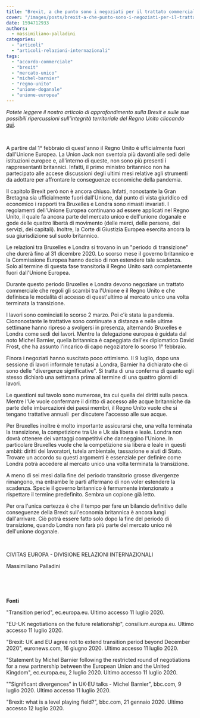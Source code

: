 ```yaml
---
title: "Brexit, a che punto sono i negoziati per il trattato commerciale?"
cover: "/images/posts/brexit-a-che-punto-sono-i-negoziati-per-il-trattato-commerciale.jpg"
date: 1594712933
authors:
  - massimiliano-palladini
categories: 
  - "articoli"
  - "articoli-relazioni-internazionali"
tags: 
  - "accordo-commerciale"
  - "brexit"
  - "mercato-unico"
  - "michel-barnier"
  - "regno-unito"
  - "unione-doganale"
  - "unione-europea"
---
```


_Potete leggere il nostro articolo di approfondimento sulla Brexit e sulle sue possibili ripercussioni sull'integrità territoriale del Regno Unito cliccando_ [qui](https://civitas-europa.vercel.app/blog/brexit-il-ritorno-allo-splendido-isolamento-del-regno-unito).

 

A partire dal 1° febbraio di quest'anno il Regno Unito è ufficialmente fuori dall'Unione Europea. La Union Jack non sventola più davanti alle sedi delle istituzioni europee e, all'interno di queste, non sono più presenti i rappresentanti britannici. Infatti, il primo ministro britannico non ha partecipato alle accese discussioni degli ultimi mesi relative agli strumenti da adottare per affrontare le conseguenze economiche della pandemia.

Il capitolo Brexit però non è ancora chiuso. Infatti, nonostante la Gran Bretagna sia ufficialmente fuori dall'Unione, dal punto di vista giuridico ed economico i rapporti tra Bruxelles e Londra sono rimasti invariati. I regolamenti dell'Unione Europea continuano ad essere applicati nel Regno Unito, il quale fa ancora parte del mercato unico e dell'unione doganale e gode delle quattro libertà di movimento (delle merci, delle persone, dei servizi, dei capitali). Inoltre, la Corte di Giustizia Europea esercita ancora la sua giurisdizione sul suolo britannico.

Le relazioni tra Bruxelles e Londra si trovano in un "periodo di transizione" che durerà fino al 31 dicembre 2020. Lo scorso mese il governo britannico e la Commissione Europea hanno deciso di non estendere tale scadenza. Solo al termine di questa fase transitoria il Regno Unito sarà completamente fuori dall'Unione Europea.

Durante questo periodo Bruxelles e Londra devono negoziare un trattato commerciale che regoli gli scambi tra l'Unione e il Regno Unito e che definisca le modalità di accesso di quest'ultimo al mercato unico una volta terminata la transizione.

I lavori sono cominciati lo scorso 2 marzo. Poi c'è stata la pandemia. Ciononostante le trattative sono continuate a distanza e nelle ultime settimane hanno ripreso a svolgersi in presenza, alternando Bruxelles e Londra come sedi dei lavori. Mentre la delegazione europea è guidata dal noto Michel Barnier, quella britannica è capeggiata dall'ex diplomatico David Frost, che ha assunto l'incarico di capo negoziatore lo scorso 1° febbraio.

Finora i negoziati hanno suscitato poco ottimismo. Il 9 luglio, dopo una sessione di lavori informale tenutasi a Londra, Barnier ha dichiarato che ci sono delle "divergenze significative". Si tratta di una conferma di quanto egli stesso dichiarò una settimana prima al termine di una quattro giorni di lavori.

Le questioni sul tavolo sono numerose, tra cui quella dei diritti sulla pesca. Mentre l'Ue vuole confermare il diritto di accesso alle acque britanniche da parte delle imbarcazioni dei paesi membri, il Regno Unito vuole che si tengano trattative annuali  per discutere l'accesso alle sue acque.

Per Bruxelles inoltre è molto importante assicurarsi che, una volta terminata la transizione, la competizione tra Ue e Uk sia libera e leale. Londra non dovrà ottenere dei vantaggi competitivi che danneggino l'Unione. In particolare Bruxelles vuole che la competizione sia libera e leale in questi ambiti: diritti dei lavoratori, tutela ambientale, tassazione e aiuti di Stato. Trovare un accordo su questi argomenti è essenziale per definire come Londra potrà accedere al mercato unico una volta terminata la transizione.

A meno di sei mesi dalla fine del periodo transitorio grosse divergenze rimangono, ma entrambe le parti affermano di non voler estendere la scadenza. Specie il governo britannico è fermamente intenzionato a rispettare il termine predefinito. Sembra un copione già letto.

Per ora l'unica certezza è che il tempo per fare un bilancio definitivo delle conseguenze della Brexit sull'economia britannica è ancora lungi dall'arrivare. Ciò potrà essere fatto solo dopo la fine del periodo di transizione, quando Londra non farà più parte del mercato unico né dell'unione doganale.

 

CIVITAS EUROPA - DIVISIONE RELAZIONI INTERNAZIONALI

Massimiliano Palladini

 

 

**Fonti**

"Transition period", ec.europa.eu. Ultimo accesso 11 luglio 2020.

"EU-UK negotiations on the future relationship", consilium.europa.eu. Ultimo accesso 11 luglio 2020.

"Brexit: UK and EU agree not to extend transition period beyond December 2020", euronews.com, 16 giugno 2020. Ultimo accesso 11 luglio 2020.

"Statement by Michel Barnier following the restricted round of negotiations for a new partnership between the European Union and the United Kingdom", ec.europa.eu, 2 luglio 2020. Ultimo accesso 11 luglio 2020.

""Significant divergences" in UK-EU talks - Michel Barnier", bbc.com, 9 luglio 2020. Ultimo accesso 11 luglio 2020.

"Brexit: what is a level playing field?", bbc.com, 21 gennaio 2020. Ultimo accesso 12 luglio 2020.

